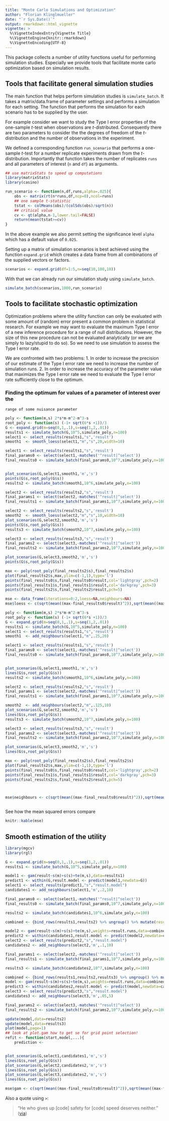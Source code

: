 ```yaml
---
title: "Monte Carlo Simulations and Optimization"
author: "Florian Klinglmueller"
date: "`r Sys.Date()`"
output: rmarkdown::html_vignette
vignette: >
  %\VignetteIndexEntry{Vignette Title}
  %\VignetteEngine{knitr::rmarkdown}
  %\VignetteEncoding{UTF-8}
---
```


This package collects a number of utility functions useful for
performing simulation studies. Especially we provide tools that
facilitate monte carlo optimization based on simulation results.

## Tools that facilitate general simulation studies

The main function that helps perform simulation studies is
`simulate_batch`. It takes a matrix/data.frame of parameter settings
and performs a simulation for each setting. The function that performs
the simulation for each scenario has to be supplied by the user.

For example consider we want to study the Type I error
properties of the one-sample $t$-test when observations are
$t$-distributed. Consequently there are two parameters to consider the
the degrees of freedom of the $t$-distribution and the number of
observations in the experiment.

We defined a corresponding function `run_scenario` that performs a
one-sample $t$-test for a number replicate experiments drawn from the
$t$-distribution. Importantly that function takes the number of
replicates `runs` and all parameters of interest (`n` and `df`) as
arguments. 

```r
## use matrixStats to speed up computations
library(matrixStats)
library(casino)

run_scenario <- function(n,df,runs,alpha=.025){
    obs <- matrix(rt(n*runs,df,ncp=0),ncol=runs)
    ## one sample t-statistic
    tstat <- colMeans(obs)/(colSds(obs)/sqrt(n))
    ## critical value
    cv <- qt(alpha,n-1,lower.tail=FALSE)
    return(mean(tstat>=cv))
}

```
In the above example we also permit setting the significance level
`alpha` which has a default value of `0.025`.

Setting up a matrix of simulation scenarios is best achieved using the
function `expand.grid` which creates a data frame from all
combinations of the supplied vectors or factors.

```r
scenarios <- expand.grid(df=1:5,n=seq(10,100,10))
```

With that we can already run our simulation study using
`simulate_batch`.

```r
simulate_batch(scenarios,1000,run_scenario)
```

## Tools to facilitate stochastic optimization

Optimization problems where the utility function can only be evaluated
with some amount of (random) error present a common problem in
statistical research. For example we may want to evaluate the maximum
Type I error of a new inference procedure for a range of null
distributions. However, the size of this new procedure can not be
evaluated analytically (or we are simply to lazy/stupid to do so). So
we need to use simulation to assess the Type I error rate.

We are confronted with two problems:
1. In order to increase the precision of our estimate of the Type I
error rate we need to increase the number of simulation runs.
2. In order to increase the accuracy of the parameter value that
maximizes the Type I error rate we need to evaluate the Type I error
rate sufficiently close to the optimum.


### Finding the optimum for values of a parameter of interest over the
    range of some nuisance parameter 





```r
poly <- function(m,s) 2*s*m-m^2-m^3-s
root_poly <- function(s) (-1+ sqrt(6*s +1))/3
G <- expand.grid(m=seq(0,1,.1),s=seq(1,2,.01))
results1 <- simulate_batch(G,10^5,simulate_poly,n=100)
select1 <- select_results(results1,"s",'result')
smooth1  <- smooth_loess(select1,"m","s",20,width=10)

select1 <- select_results(results1,"s",'result')
final_params0 <- select(select1,-matches('^result|^select'))
final_results0 <- simulate_batch(final_params0,10^7,simulate_poly,n=100)


plot_scenarios(G,select1,smooth1,'m','s')
points(G$s,root_poly(G$s))
results2 <- simulate_batch(smooth1,10^6,simulate_poly,n=100)

select2 <- select_results(results2,"s",'result')
final_params1 <- select(select2,-matches('^result|^select'))
final_results1 <- simulate_batch(final_params1,10^7,simulate_poly,n=100)

select2 <- select_results(results2,"s",'result')
smooth2  <- smooth_loess(select2,"m","s",10,width=10)
plot_scenarios(G,select2,smooth2,'m','s')
points(G$s,root_poly(G$s))
results3 <- simulate_batch(smooth2,10^7,simulate_poly,n=100)

select3 <- select_results(results3,"s",'result')
final_params2 <- select(select3,-matches('^result|^select'))
final_results2 <- simulate_batch(final_params2,10^7,simulate_poly,n=100)

plot_scenarios(G,select3,smooth2,'m','s')
points(G$s,root_poly(G$s))

max <- poly(root_poly(final_results2$s),final_results2$s)
plot(final_results2$s,max,ylim=c(-1,1),type='l')
points(final_results0$s,final_results0$result,col='lightgray',pch=2)
points(final_results1$s,final_results1$result,col='darkgray',pch=3)
points(final_results2$s,final_results2$result,pch=5)

mse <- data_frame(iterations=0:2,loess=NA,neighbours=NA)
mse$loess <- c(sqrt(mean((max-final_results0$result)^2)),sqrt(mean((max-final_results1$result)^2)),sqrt(mean((max-final_results2$result)^2)))

```


```r
poly <- function(m,s) 2*s*m-m^2-m^3-s
root_poly <- function(s) (-1+ sqrt(6*s +1))/3
G <- expand.grid(m=seq(0,1,.1),s=seq(1,2,.01))
results1 <- simulate_batch(G,10^5,simulate_poly,n=100)
select1 <- select_results(results1,"s",'result')
smooth1  <- add_neighbours(select1,"m",.25,20)

select1 <- select_results(results1,"s",'result')
final_params0 <- select(select1,-matches('^result|^select'))
final_results0 <- simulate_batch(final_params0,10^7,simulate_poly,n=100)


plot_scenarios(G,select1,smooth1,'m','s')
lines(G$s,root_poly(G$s))
results2 <- simulate_batch(smooth1,10^6,simulate_poly,n=100)

select2 <- select_results(results2,"s",'result')
final_params1 <- select(select2,-matches('^result|^select'))
final_results1 <- simulate_batch(final_params1,10^7,simulate_poly,n=100)

smooth2  <- add_neighbours(select2,"m",.125,10)
plot_scenarios(G,select2,smooth2,'m','s')
lines(G$s,root_poly(G$s))
results3 <- simulate_batch(smooth2,10^7,simulate_poly,n=100)

select3 <- select_results(results3,"s",'result')
final_params2 <- select(select3,-matches('^result|^select'))
final_results2 <- simulate_batch(final_params2,10^7,simulate_poly,n=100)

plot_scenarios(G,select3,smooth2,'m','s')
lines(G$s,root_poly(G$s))

max <- poly(root_poly(final_results2$s),final_results2$s)
plot(final_results2$s,max,ylim=c(-1,1),type='l')
points(final_results0$s,final_results0$result,col='lightgray',pch=2)
points(final_results1$s,final_results1$result,col='darkgray',pch=3)
points(final_results2$s,final_results2$result,pch=5)



mse$neighbours <- c(sqrt(mean((max-final_results0$result)^2)),sqrt(mean((max-final_results1$result)^2)),sqrt(mean((final_results1-final_results2$result)^2)))



```
See how the mean squared errors compare

```r
knitr::kable(mse)
```

## Smooth estimation of the utility

```r
library(mgcv)
library(rgl)

G <- expand.grid(m=seq(0,1,.1),s=seq(1,2,.01))
results1 <- simulate_batch(G,10^5,simulate_poly,n=100)

model1 <- gam(result~s(m)+s(s)+te(m,s),data=results1)
predict1 <- within(G,result.model <- predict(model1,newdata=G))
select1 <- select_results(predict1,"s","result.model")
candidates1 <- add_neighbours(select1,'m',.2,10)

final_params0 <- select(select1,-matches('^result|^select'))
final_results0 <- simulate_batch(final_params0,10^7,simulate_poly,n=100)

results2 <- simulate_batch(candidates1,10^6,simulate_poly,n=100)

combined <- {bind_rows(results1,results2) %>% ungroup() %>% mutate(result.runs=result.runs/mean(result.runs))}

model2 <- gam(result~s(m)+s(s)+te(m,s),weights=result.runs,data=combined)
predict2 <- within(candidates1,result.model <- predict(model2,newdata=candidates1))
select2 <- select_results(predict2,"s","result.model")
candidates2 <- add_neighbours(select2,'m',.1,10)

final_params1 <- select(select2,-matches('^result|^select'))
final_results1 <- simulate_batch(final_params1,10^7,simulate_poly,n=100)

results3 <- simulate_batch(candidates2,10^7,simulate_poly,n=100)

combined <- {bind_rows(results1,results2,results3) %>% ungroup() %>% mutate(result.runs=result.runs/mean(result.runs))}
model <- gam(result~s(m)+s(s)+te(m,s),weights=result.runs,data=combined)
predict3 <- within(candidates2,result.model <- predict(model,newdata=candidates2))
select3 <- select_results(predict3,"s","result.model")
candidates3 <- add_neighbours(select3,'m',.05,5)

final_params2 <- select(select3,-matches('^result|^select'))
final_results2 <- simulate_batch(final_params2,10^7,simulate_poly,n=100)

update(model,data=results2)
update(model,data=results3)
plot(model,page=1)
## look at plot.gam how to get se for grid point selection!
refit <- function(start,model,...){
    prediction <- 


plot_scenarios(G,select1,candidates1,'m','s')
lines(G$s,root_poly(G$s))
plot_scenarios(G,select2,candidates2,'m','s')
lines(G$s,root_poly(G$s))
plot_scenarios(G,select3,candidates2,'m','s')
lines(G$s,root_poly(G$s))

mse$gam <- c(sqrt(mean((max-final_results0$result)^2)),sqrt(mean((max-final_results1$result)^2)),sqrt(mean((max-final_results2$result)^2)))

```


Also a quote using `>`:

> "He who gives up [code] safety for [code] speed deserves neither."
([via](https://twitter.com/hadleywickham/status/504368538874703872))
